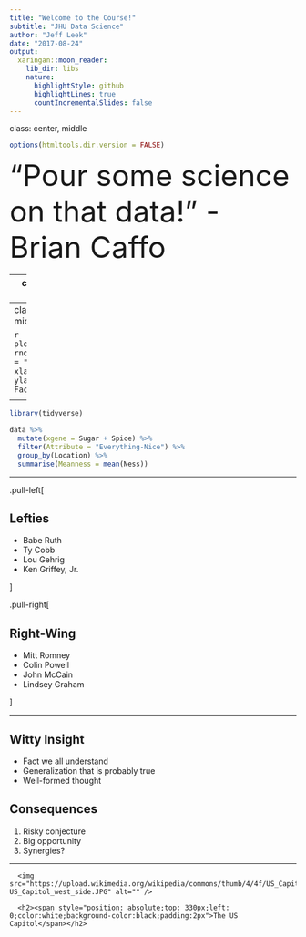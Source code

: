 ```yaml
---
title: "Welcome to the Course!"
subtitle: "JHU Data Science"
author: "Jeff Leek"
date: "2017-08-24"
output:
  xaringan::moon_reader:
    lib_dir: libs
    nature:
      highlightStyle: github
      highlightLines: true
      countIncrementalSlides: false
---
```

class: center, middle

```r
options(htmltools.dir.version = FALSE)
```

<!--
Welcome to the first lecture of the Advanced Data Science course at the Johns
Hopkins Bloomberg School of Public Health!
-->

<span style="font-size:52px">"Pour some science on that data!" - Brian Caffo<span>

<!--
As doctor Brian Caffo once said: Pour some science on that data!
-->

---
class: center, middle

<!--
Here's a fullscreen image.
-->

![](https://engineering.jhu.edu/ehe/wp-content/uploads/sites/46/2013/07/DSC_3910.jpg)

---
class: center, middle

```r
plot(rnorm(100), rnorm(100), main = "Nice Plot", 
     xlab = "Math", ylab = "Wow Factor")
```

<!--
Here's a plot.
-->

---

```r
library(tidyverse)

data %>%
  mutate(xgene = Sugar + Spice) %>%
  filter(Attribute = "Everything-Nice") %>%
  group_by(Location) %>%
  summarise(Meanness = mean(Ness))
```

<!--
Whoa is this great code or what? I'm an elite hacker.
-->

---

.pull-left[

## Lefties

- Babe Ruth
- Ty Cobb
- Lou Gehrig
- Ken Griffey, Jr.

]

.pull-right[

## Right-Wing

- Mitt Romney
- Colin Powell
- John McCain
- Lindsey Graham

]

<!--
Baseball is a wonderful sport. We will study baseball data in depth in this
course.
-->

---

## Witty Insight

- Fact we all understand
- Generalization that is probably true
- Well-formed thought

## Consequences

1. Risky conjecture
2. Big opportunity
3. Synergies?

<!--
Here are a few ideas to ponder.
-->

---

<div style="position: relative;width: 100%;">

      <img src="https://upload.wikimedia.org/wikipedia/commons/thumb/4/4f/US_Capitol_west_side.JPG/2880px-US_Capitol_west_side.JPG" alt="" />
      
      <h2><span style="position: absolute;top: 330px;left: 0;color:white;background-color:black;padding:2px">The US Capitol</span></h2>
      

</div>



<!--
Text over an image.
-->

